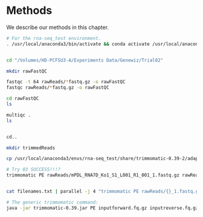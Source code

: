 # Methods

We describe our methods in this chapter.
```bash
# For the rna-seq_test environment. 
. /usr/local/anaconda3/bin/activate && conda activate /usr/local/anaconda3/envs/rna-seq_test


cd "/Volumes/HD-PCFSU3-A/Experiments Data/Genewiz/Trial02"

mkdir rawFastQC 

fastqc -t 64 rawReads/*fastq.gz -o rawFastQC
fastqc rawReads/*fastq.gz -o rawFastQC

cd rawFastQC
ls

multiqc .
ls 


cd..

mkdir trimmedReads

cp /usr/local/anaconda3/envs/rna-seq_test/share/trimmomatic-0.39-2/adapters/TruSeq3-PE-2.fa .

# Try 03 SUCCESS!!!?
trimmomatic PE rawReads/mPDL_RNA7D_Ko1_S1_L001_R1_001_1.fastq.gz rawReads/mPDL_RNA7D_Ko1_S1_L001_R2_001_2.fastq.gz -baseout trimmedReads/mPDL_RNA7D_Ko1_S1_L001 ILLUMINACLIP:TruSeq3-PE-2.fa:2:30:10:2:keepBothReads LEADING:3 TRAILING:3 MINLEN:36 2> trimmedReads/mPDL_RNA7D_Ko1_S1_L001trimming.log


cat filenames.txt | parallel -j 4 "trimmomatic PE rawReads/{}_1.fastq.gz rawReads/{}_2.fastq.gz -baseout trimmedReads/{} ILLUMINACLIP:TruSeq3-PE-2.fa:2:30:10:2keepBothReads LEADING:3 TRAILING:3 MINLEN:36 2> trimmedReads/{}trimming.log"

# The generic trimmomatic command:
java -jar trimmomatic-0.39.jar PE inputforward.fq.gz inputreverse.fq.gz outputforwardpaired.fq.gz outputforwardunpaired.fq.gz outputreversepaired.fq.gz outputreverseunpaired.fq.gz ILLUMINACLIP:TruSeq3-PE.fa:2:30:10:2:keepBothReads LEADING:3 TRAILING:3 MINLEN:36


```